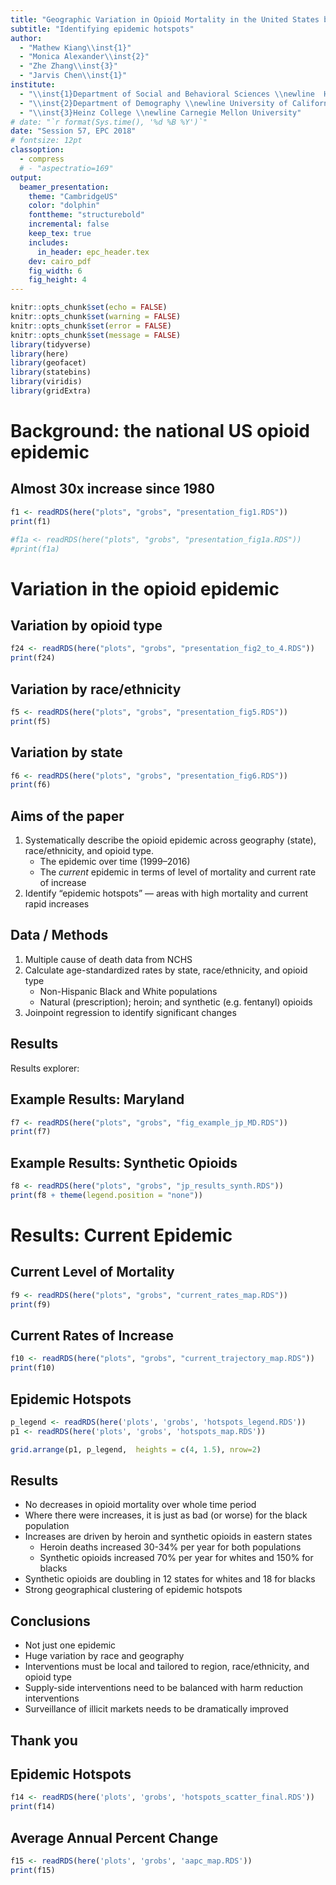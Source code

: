 ```yaml
---
title: "Geographic Variation in Opioid Mortality in the United States by Race/Ethnicity, 1999--2016"
subtitle: "Identifying epidemic hotspots"
author: 
  - "Mathew Kiang\\inst{1}"
  - "Monica Alexander\\inst{2}"
  - "Zhe Zhang\\inst{3}"
  - "Jarvis Chen\\inst{1}"
institute:
  - "\\inst{1}Department of Social and Behavioral Sciences \\newline  Harvard TH Chan School of Public Health"
  - "\\inst{2}Department of Demography \\newline University of California, Berkeley"
  - "\\inst{3}Heinz College \\newline Carnegie Mellon University"
# date: "`r format(Sys.time(), '%d %B %Y')`"
date: "Session 57, EPC 2018"
# fontsize: 12pt
classoption: 
  - compress
  # - "aspectratio=169"
output: 
  beamer_presentation:
    theme: "CambridgeUS"
    color: "dolphin"
    fonttheme: "structurebold"
    incremental: false
    keep_tex: true
    includes:
      in_header: epc_header.tex
    dev: cairo_pdf
    fig_width: 6
    fig_height: 4
---
```


```r
knitr::opts_chunk$set(echo = FALSE)
knitr::opts_chunk$set(warning = FALSE)
knitr::opts_chunk$set(error = FALSE)
knitr::opts_chunk$set(message = FALSE)
library(tidyverse)
library(here)
library(geofacet)
library(statebins)
library(viridis)
library(gridExtra)
```

# Background: the national US opioid epidemic

## Almost 30x increase since 1980

```r
f1 <- readRDS(here("plots", "grobs", "presentation_fig1.RDS"))
print(f1)
```

<!-- ## More than deaths by car accidents or guns -->
```r
#f1a <- readRDS(here("plots", "grobs", "presentation_fig1a.RDS"))
#print(f1a)
```

# Variation in the opioid epidemic

## Variation by opioid type

```r
f24 <- readRDS(here("plots", "grobs", "presentation_fig2_to_4.RDS"))
print(f24)
```

## Variation by race/ethnicity
```r
f5 <- readRDS(here("plots", "grobs", "presentation_fig5.RDS"))
print(f5)
```

## Variation by state
```r
f6 <- readRDS(here("plots", "grobs", "presentation_fig6.RDS"))
print(f6)
```

## Aims of the paper

1. Systematically describe the opioid epidemic across geography (state), race/ethnicity, and opioid type.
    - The epidemic over time (1999--2016)
    - The *current* epidemic in terms of level of mortality and current rate of increase
2. Identify "epidemic hotspots" --- areas with high mortality and current rapid increases

## Data / Methods

1. Multiple cause of death data from NCHS
2. Calculate age-standardized rates by state, race/ethnicity, and opioid type
    - Non-Hispanic Black and White populations
    - Natural (prescription); heroin; and synthetic (e.g. fentanyl) opioids
3. Joinpoint regression to identify significant changes


## Results
Results explorer: \texttt{https://tiny.cc/epc2018}


## Example Results: Maryland
```r
f7 <- readRDS(here("plots", "grobs", "fig_example_jp_MD.RDS"))
print(f7)
```

<!-- ## Synthetic Opioids (See: \texttt{tiny.cc/paa2018}) -->
## Example Results: Synthetic Opioids
```r
f8 <- readRDS(here("plots", "grobs", "jp_results_synth.RDS"))
print(f8 + theme(legend.position = "none"))
```

# Results: Current Epidemic

## Current Level of Mortality
```r
f9 <- readRDS(here("plots", "grobs", "current_rates_map.RDS"))
print(f9)
```

## Current Rates of Increase
```r
f10 <- readRDS(here("plots", "grobs", "current_trajectory_map.RDS"))
print(f10)
```

## Epidemic Hotspots
```r
p_legend <- readRDS(here('plots', 'grobs', 'hotspots_legend.RDS'))
p1 <- readRDS(here('plots', 'grobs', 'hotspots_map.RDS'))

grid.arrange(p1, p_legend,  heights = c(4, 1.5), nrow=2)
```

## Results

- No decreases in opioid mortality over whole time period
- Where there were increases, it is just as bad (or worse) for the black population
- Increases are driven by heroin and synthetic opioids in eastern states
    - Heroin deaths increased 30-34\% per year for both populations
    - Synthetic opioids increased 70\% per year for whites and 150\% for blacks
- Synthetic opioids are doubling in 12 states for whites and 18 for blacks
- Strong geographical clustering of epidemic hotspots

## Conclusions

- Not just one epidemic
- Huge variation by race and geography
- Interventions must be local and tailored to region, race/ethnicity, and opioid type
- Supply-side interventions need to be balanced with harm reduction interventions
    <!-- - Syringe exchange programs -->
    <!-- - Medication assisted treatment -->
    <!-- - Increased naloxone access -->
    <!-- - Drug testing on-site and point-of-site -->
    <!-- - Supervised consumption sites -->
- Surveillance of illicit markets needs to be dramatically improved
    <!-- - Better measurement of potency of drugs -->
    <!-- - Types of drugs -->
    <!-- - Cost and availability -->
    
## Thank you
\Large
\begin{center}
\textbf{Code and interactive results explorer:} \\ \texttt{https://tiny.cc/epc2018} \newline \newline

 monicaalexander.com \\
\faGithub: MJAlexander \\
\faTwitter: @monjalexander

\end{center}

## Epidemic Hotspots
```r
f14 <- readRDS(here('plots', 'grobs', 'hotspots_scatter_final.RDS'))
print(f14)
```

## Average Annual Percent Change
```r
f15 <- readRDS(here('plots', 'grobs', 'aapc_map.RDS'))
print(f15)
```
